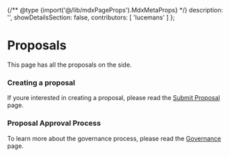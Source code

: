 {/** @type {import('@/lib/mdxPageProps').MdxMetaProps} */}
    description: '',
    showDetailsSection: false,
    contributors: [
        'lucemans'
    ]
};

# Proposals

This page has all the proposals on the side.

### Creating a proposal

If youre interested in creating a proposal, please read the [Submit Proposal](/dao/proposals/submit) page.

### Proposal Approval Process

To learn more about the governance process, please read the [Governance](/dao/governance#passing-a-proposal) page.

